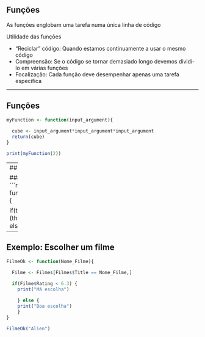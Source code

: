 ## Funções

As funções englobam uma tarefa numa única linha de código

Utilidade das funções

* "Reciclar" código: Quando estamos continuamente a usar o mesmo código
* Compreensão: Se o código se tornar demasiado longo devemos dividi-lo em várias funções
* Focalização: Cada função deve desempenhar apenas uma tarefa específica

---

## Funções

```r
myFunction <- function(input_argument){
  
  cube <- input_argument*input_argument*input_argument
  return(cube)
}

print(myFunction(2))
```

---
## Funções

### Múltiplas condições
```r
myFunction <- function(input_argument){
  
  if(this) {
    # do that
    } else if (that) {
    # do something else
    } else {
    #
    }
}
```

---
## Exemplo: Escolher um filme 
```r
FilmeOk <- function(Nome_Filme){
  
  Filme <- Filmes[Filmes$Title == Nome_Filme,]

  if(Filme$Rating < 6.3) {
    print("Má escolha")

    } else {
    print("Boa escolha")
    }
}

FilmeOk("Alien")
```


